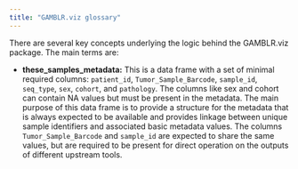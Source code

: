 ```yaml
---
title: "GAMBLR.viz glossary"
---
```


There are several key concepts underlying the logic behind the GAMBLR.viz
package. The main terms are:

* **these_samples_metadata:** This is a data frame with a set of minimal required columns:
`patient_id`, `Tumor_Sample_Barcode`, `sample_id`, `seq_type`, `sex`, `cohort`,
and `pathology`. The columns like sex and cohort can contain NA values but must
be present in the metadata. The main purpose of this data frame is to provide
a structure for the metadata that is always expected to be available and
provides linkage between unique sample identifiers and associated basic metadata
values. The columns `Tumor_Sample_Barcode` and `sample_id` are expected to
share the same values, but are required to be present for direct operation on
the outputs of different upstream tools.
